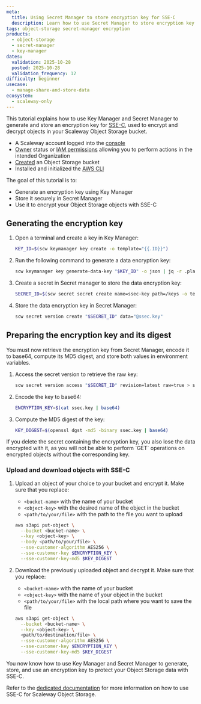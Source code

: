 ```yaml
---
meta:
  title: Using Secret Manager to store encryption key for SSE-C
  description: Learn how to use Secret Manager to store encryption key for Object Storage and SSE-C.
tags: object-storage secret-manager encryption
products:
  - object-storage
  - secret-manager
  - key-manager
dates:
  validation: 2025-10-28
  posted: 2025-10-28
  validation_frequency: 12
difficulty: beginner
usecase:
  - manage-share-and-store-data
ecosystem:
  - scaleway-only
---
```


This tutorial explains how to use Key Manager and Secret Manager to generate and store an encryption key for [SSE-C](/object-storage/api-cli/enable-sse-c/), used to encrypt and decrypt objects in your Scaleway Object Storage bucket.

<Requirements />

- A Scaleway account logged into the [console](https://console.scaleway.com)
- [Owner](/iam/concepts/#owner) status or [IAM permissions](/iam/concepts/#permission) allowing you to perform actions in the intended Organization
- [Created](/object-storage/how-to/create-a-bucket/) an Object Storage bucket
- Installed and initialized the [AWS CLI](/object-storage/api-cli/object-storage-aws-cli/)

The goal of this tutorial is to:

- Generate an encryption key using Key Manager
- Store it securely in Secret Manager
- Use it to encrypt your Object Storage objects with SSE-C

## Generating the encryption key

1. Open a terminal and create a key in Key Manager:

    ```bash
    KEY_ID=$(scw keymanager key create -o template="{{.ID}}")
    ```

2. Run the following command to generate a data encryption key:

    ```bash
    scw keymanager key generate-data-key "$KEY_ID" -o json | jq -r .plaintext | base64 -d > ssec.key
    ```

3. Create a secret in Secret manager to store the data encryption key:

    ```bash
    SECRET_ID=$(scw secret secret create name=ssec-key path=/keys -o template="{{.ID}}")
    ```

4. Store the data encryption key in Secret Manager:

    ```bash
    scw secret version create "$SECRET_ID" data="@ssec.key"
    ```

## Preparing the encryption key and its digest

You must now retrieve the encryption key from Secret Manager, encode it to base64, compute its MD5 digest, and store both values in environment variables.

1. Access the secret version to retrieve the raw key:

      ```bash
      scw secret version access "$SECRET_ID" revision=latest raw=true > ssec.key
      ```

2. Encode the key to base64:

    ```bash
    ENCRYPTION_KEY=$(cat ssec.key | base64)
    ```

3. Compute the MD5 digest of the key:

    ```bash
    KEY_DIGEST=$(openssl dgst -md5 -binary ssec.key | base64)
    ```

<Message type="important">
 If you delete the secret containing the encryption key, you also lose the data encrypted with it, as you will not be able to perform `GET` operations on encrypted objects without the corresponding key.
</Message>

### Upload and download objects with SSE-C

1. Upload an object of your choice to your bucket and encrypt it. Make sure that you replace:

    - `<bucket-name>` with the name of your bucket
    - `<object-key>` with the desired name of the object in the bucket
    - `<path/to/your/file>` with the path to the file you want to upload

    ```bash
    aws s3api put-object \
      --bucket <bucket-name> \
      --key <object-key> \
      --body <path/to/your/file> \
      --sse-customer-algorithm AES256 \
      --sse-customer-key $ENCRYPTION_KEY \
      --sse-customer-key-md5 $KEY_DIGEST
    ```

2. Download the previously uploaded object and decrypt it. Make sure that you replace:

    - `<bucket-name>` with the name of your bucket
    - `<object-key>` with the name of your object in the bucket
    - `<path/to/your/file>` with the local path where you want to save the file

    ```bash
    aws s3api get-object \
      --bucket <bucket-name> \
      --key <object-key> \
      <path/to/destination/file> \
      --sse-customer-algorithm AES256 \
      --sse-customer-key $ENCRYPTION_KEY \
      --sse-customer-key-md5 $KEY_DIGEST
    ```

You now know how to use Key Manager and Secret Manager to generate, store, and use an encryption key to protect your Object Storage data with SSE-C.

Refer to the [dedicated documentation](/object-storage/api-cli/enable-sse-c/) for more information on how to use SSE-C for Scaleway Object Storage.
